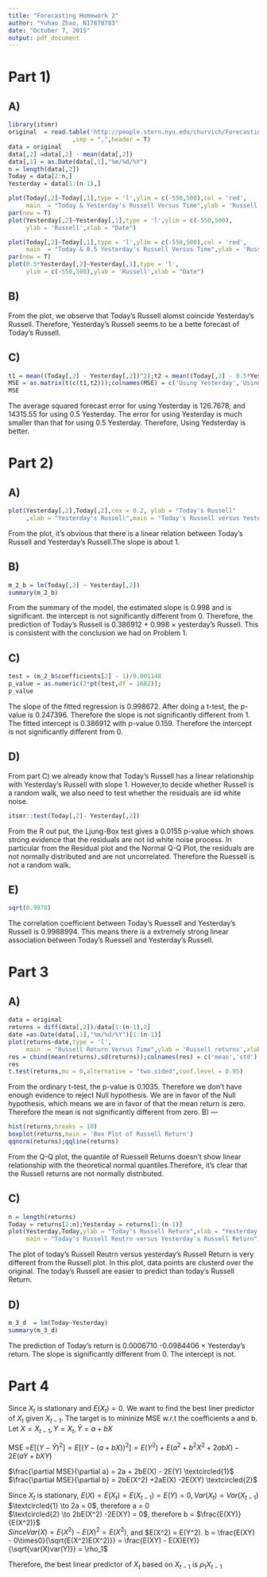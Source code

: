 ```yaml
---
title: "Forecasting Homework 2"
author: "Yuhao Zhao, N17878783"
date: "October 7, 2015"
output: pdf_document
---
```

Part 1)
====
A)
----
```r
library(itsmr)
original  = read.table('http://people.stern.nyu.edu/churvich/Forecasting/Data/RUSSELL.CSV'
                  ,sep = ",",header = T)
data = original
data[,2] =data[,2] - mean(data[,2]) 
data[,1] = as.Date(data[,1],"%m/%d/%Y")
n = length(data[,2])
Today = data[2:n,]
Yesterday = data[1:(n-1),]

plot(Today[,2]~Today[,1],type = 'l',ylim = c(-550,500),col = 'red',
     main  = "Today & Yesterday's Russell Versus Time",ylab = 'Russell',xlab = "Date")
par(new = T)
plot(Yesterday[,2]~Yesterday[,1],type = 'l',ylim = c(-550,500),
     ylab = 'Russell',xlab = "Date")

plot(Today[,2]~Today[,1],type = 'l',ylim = c(-550,500),col = 'red',
     main  = "Today & 0.5 Yesterday's Russell Versus Time",ylab = 'Russell',xlab = "Date")
par(new = T)
plot(0.5*Yesterday[,2]~Yesterday[,1],type = 'l',
     ylim = c(-550,500),ylab = 'Russell',xlab = "Date")
```

B)
---
From the plot, we observe that Today's Russell alomst coincide Yesterday's Russell. Therefore, Yesterday's Russell seems to be a bette forecast of Today's Russell.

C)
---
```r
t1 = mean((Today[,2] - Yesterday[,2])^2);t2 = mean((Today[,2] - 0.5*Yesterday[,2])^2)
MSE = as.matrix(t(c(t1,t2)));colnames(MSE) = c('Using Yesterday','Using 0.5Yesterday')
MSE
```
The average squared forecast error for using Yesterday is 126.7678, and 14315.55 for using 0.5 Yesterday. The error for using Yesterday is much smaller than that for using 0.5 Yesterday. Therefore, Using Yedsterday is better.


Part 2)
===
A)
---
```r
plot(Yesterday[,2],Today[,2],cex = 0.2, ylab = "Today's Russell"
     ,xlab = "Yesterday's Russell",main = "Today's Russell versus Yesterday's Russell")
```

From the plot, it's obvious that there is a linear relation between Today's Russell and Yesterday's Russell.The slope is about 1.

B)
---
```r
m_2_b = lm(Today[,2] ~ Yesterday[,2])
summary(m_2_b)
```

From the summary of the model, the estimated slope is 0.998 and is significant. the intercept is not significantly different from 0. Therefore, the prediction of Today's Russell is 0.386912 + 0.998 $\times$ yesterday's Russell. This is consistent with the conclusion we had on Problem 1.

C)
---
```r
test = (m_2_b$coefficients[2] - 1)/0.001148
p_value = as.numeric(2*pt(test,df = 1682));
p_value
```
The slope of the fitted regression is 0.998672. After doing a t-test, the p-value is 0.247396. Therefore the slope is not significantly different from 1. The fitted intercept is 0.386912 with p-value 0.159. Therefore the intercept is not significantly different from 0.

D)
---
From part C) we already know that Today's Russell has a linear relationship with Yesterday's Russell with slope 1. However,to decide whether Russell is a random walk, we also need to test whether the residuals are iid white noise.

```r
itsmr::test(Today[,2]- Yesterday[,2])
```

From the R out put, the Ljung-Box test gives a 0.0155 p-value which shows strong evidence that the residuals are not iid white noise process. In particular from the Residual plot and the Normal Q-Q Plot, the residuals are not normally distributed and are not uncorrelated. Therefore the Ruessell is not a random walk. 

E)
---
```r
sqrt(0.9978)
```

The correlation coefficient between Today's Ruessell and Yesterday's Russell is 0.9988994. This means there is a extremely strong linear association between Today's Ruessell and Yesterday's Russell.

Part 3
===
A)
---
```r
data = original
returns = diff(data[,2])/data[1:(n-1),2]
date =as.Date(data[,1],"%m/%d/%Y")[1:(n-1)]
plot(returns~date,type = 'l',
     main  = "Russell Return Versus Time",ylab = 'Russell returns',xlab = "Date")
res = cbind(mean(returns),sd(returns));colnames(res) = c('mean','std')
res
t.test(returns,mu = 0,alternative = "two.sided",conf.level = 0.95)
```

From the ordinary t-test, the p-value is 0.1035. Therefore we don't have enough evidence to reject Null hypothesis. We are in favor of the Null hypothesis, which means we are in favor of that the mean return is zero.
Therefore the mean is not significantly different from zero.
B)
---
```r
hist(returns,breaks = 10)
boxplot(returns,main = 'Box Plot of Russell Return')
qqnorm(returns);qqline(returns)
```

From the Q-Q plot, the quantile of Ruessell Returns doesn't show linear relationship with the theoretical normal quantiles.Therefore, it's clear that the Russell returns are not normally distributed.

C)
---
```r
n = length(returns)
Today = returns[2:n];Yesterday = returns[1:(n-1)]
plot(Yesterday,Today,ylab = "Today's Russell Return",xlab = "Yesterday's Russell Return",
     main = "Today's Russell Reutrn versus Yesterday's Russell Return")
```

The plot of today's Russell Reutrn versus yesterday's Russell Return is very different from the Russell plot. In this plot, data points are clusterd over the original. The today's  Russell are easier to predict than today's Russell Return.

D)
---
```r
m_3_d  = lm(Today~Yesterday)
summary(m_3_d)
```
The prediction of Today's return is 0.0006710 -0.0984406 $\times$ Yesterday's return. The slope is significantly different from 0. The intercept is not.


Part 4
===
Since ${X_t}$ is stationary and $E(X_t) = 0$. We want to find the best liner predictor of $X_{t}$ given $X_{t-1}$.
The target is to mininize MSE w.r.t the coefficients a and b. Let $X = X_{t-1}, Y = X_t, \hat{Y} = a + bX$ 

MSE =$E[(Y - \hat{Y})^2] = E[(Y - (a+bX))^2] = E(Y^2) + E(a^2 +b^2X^2 +2abX) -2E(aY+bXY)$

$\frac{\partial MSE}{\partial a} = 2a + 2bE(X) - 2E(Y)             \textcircled{1}$\
$\frac{\partial MSE}{\partial b} = 2bE(X^2) +2aE(X) -2E(XY)         \textcircled{2}$

Since ${X_t}$ is stationary, $E(X) = E(X_t) = E(X_{t-1})= E(Y) = 0, Var(X_t) = Var(X_{t-1})$\
$\textcircled{1} \to 2a = 0$, therefore a = 0\
$\textcircled{2} \to 2bE(X^2) -2E(XY) = 0$, therefore b = $\frac{E(XY)}{E(X^2)}$\
$Since Var(X) = E(X^2) - E(X)^2 = E(X^2)$, and $E(X^2) = E(Y^2). b = \frac{E(XY) - 0\times0}{\sqrt{E(X^2)E(X^2)}} = \frac{E(XY) - E(X)E(Y)}{\sqrt{var(X)var(Y)}} = \rho_1$

Therefore, the best linear predictor of $X_t$ based on $X_{t-1}$ is $\rho_1X_{t-1}$










